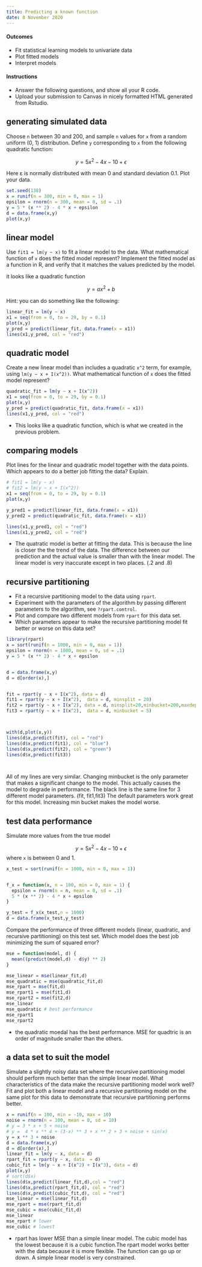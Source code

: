 ```yaml
---
title: Predicting a known function
date: 8 November 2020
---
```


#### Outcomes

- Fit statistical learning models to univariate data
- Plot fitted models
- Interpret models


#### Instructions

- Answer the following questions, and show all your R code.
- Upload your submission to Canvas in nicely formatted HTML generated from Rstudio.


## generating simulated data

Choose `n` between 30 and 200, and sample `n` values for `x` from a random uniform (0, 1) distribution.
Define `y` corresponding to `x` from the following quadratic function:

$$
y = 5x^2 - 4x - 10 + \epsilon
$$

Here ε is normally distributed with mean 0 and standard deviation 0.1.
Plot your data.

```r
set.seed(138)
x = runif(n = 300, min = 0, max = 1)
epsilon = rnorm(n = 300, mean = 0, sd = .1)
y = 5 * (x ** 2) - 4 * x + epsilon
d = data.frame(x,y)
plot(x,y)
```

## linear model

Use `fit1 = lm(y ~ x)` to fit a linear model to the data.
What mathematical function of `x` does the fitted model represent?
Implement the fitted model as a function in R, and verify that it matches the values predicted by the model.

it looks like a quadratic function

$$
y = ax^2 + b
$$

Hint: you can do something like the following:
```r
linear_fit = lm(y ~ x)
x1 = seq(from = 0, to = 29, by = 0.1)
plot(x,y)
y_pred = predict(linear_fit, data.frame(x = x1))
lines(x1,y_pred, col = "red")
```


## quadratic model

Create a new linear model than includes a quadratic `x^2` term, for example, using `lm(y ~ x + I(x^2))`.
What mathematical function of `x` does the fitted model represent?

```r
quadratic_fit = lm(y ~ x + I(x^2))
x1 = seq(from = 0, to = 29, by = 0.1)
plot(x,y)
y_pred = predict(quadratic_fit, data.frame(x = x1))
lines(x1,y_pred, col = "red")
```

- This looks like a quadratic function, which is what we created in the previous problem. 

## comparing models

Plot lines for the linear and quadratic model together with the data points.
Which appears to do a better job fitting the data?
Explain.

```r
# fit1 = lm(y ~ x)
# fit2 = lm(y ~ x + I(x^2))
x1 = seq(from = 0, to = 29, by = 0.1)
plot(x,y)

y_pred1 = predict(linear_fit, data.frame(x = x1))
y_pred2 = predict(quadratic_fit, data.frame(x = x1))

lines(x1,y_pred1, col = "red")
lines(x1,y_pred2, col = "red")
```

- The quatratic model is better at fitting the data. This is because the line is closer the the trend of the data. The difference between our prediction and the actual value is smaller than with the linear model. The linear model is very inaccurate except in two places. (.2 and .8)

## recursive partitioning

- Fit a recursive partitioning model to the data using `rpart`.
- Experiment with the parameters of the algorithm by passing different parameters to the algorithm, see `?rpart.control`.
- Plot and compare two different models from `rpart` for this data set.
- Which parameters appear to make the recursive partitioning model fit better or worse on this data set?

```r
library(rpart)
x = sort(runif(n = 1000, min = 0, max = 1))
epsilon = rnorm(n = 1000, mean = 0, sd = .1)
y = 5 * (x ** 2) - 4 * x + epsilon


d = data.frame(x,y)
d = d[order(x),]


fit = rpart(y ~ x + I(x^2), data = d)
fit1 = rpart(y ~ x + I(x^2),  data = d, minsplit = 20)
fit2 = rpart(y ~ x + I(x^2), data = d, minsplit=20,minbucket=200,maxdepth=20)
fit3 = rpart(y ~ x + I(x^2),  data = d, minbucket = 5)



with(d,plot(x,y))
lines(d$x,predict(fit), col = "red")
lines(d$x,predict(fit1), col = "blue")
lines(d$x,predict(fit2), col = "green")
lines(d$x,predict(fit3))




```


All of my lines are very similar. Changing minbucket is the only parameter that makes a significant change to the model. This actually causes the model to degrade in performance. The black line is the same line for 3 different model parameters. (fit, fit1,fit3) The default parameters work great for this model. Increasing min bucket makes the model worse.

## test data performance

Simulate more values from the true model

$$
y = 5x^2 - 4x - 10 + \epsilon
$$
where `x` is between 0 and 1.

```r
x_test = sort(runif(n = 1000, min = 0, max = 1))


f_x = function(x, n = 100, min = 0, max = 1) {
  epsilon = rnorm(n = n, mean = 0, sd = .1)
  5 * (x ** 2) - 4 * x + epsilon
}

y_test = f_x(x_test,n = 1000)
d = data.frame(x_test,y_test)
```


Compare the performance of three different models (linear, quadratic, and recursive partitioning) on this test set.
Which model does the best job minimizing the sum of squared error?

```r
mse = function(model, d) {
  mean((predict(model,d) - d$y) ** 2)
}

mse_linear = mse(linear_fit,d)
mse_quadratic = mse(quadratic_fit,d)
mse_rpart = mse(fit,d)
mse_rpart1 = mse(fit1,d)
mse_rpart2 = mse(fit2,d)
mse_linear
mse_quadratic # best performance 
mse_rpart1
mse_rpart2 
```

- the quadratic moedal has the best performance. MSE for quadtric is an order of magnitude smaller than the others. 

## a data set to suit the model

Simulate a slightly noisy data set where the recursive partitioning model should perform much better than the simple linear model.
What characteristics of the data make the recursive partitioning model work well?
Fit and plot both a linear model and a recursive partitioning model on the same plot for this data to demonstrate that recursive partitioning performs better.



```r
x = runif(n = 100, min = -10, max = 10)
noise = rnorm(n = 100, mean = 0, sd = 10)
# y = 3 * x + 5 + noise
# y =  4 * x ** 4 + (3-x) ** 3 + x ** 2 + 3 + noise + sin(x)
y = x ** 3 + noise
d = data.frame(x,y)
d = d[order(x),]
linear_fit = lm(y ~ x, data = d)
rpart_fit = rpart(y ~ x, data  = d)
cubic_fit = lm(y ~ x + I(x^2) + I(x^3), data = d)
plot(x,y)
# sort(d$x)
lines(d$x,predict(linear_fit,d),col = "red")
lines(d$x,predict(rpart_fit,d), col = "red")
lines(d$x,predict(cubic_fit,d), col = "red")
mse_linear = mse(linear_fit,d)
mse_rpart = mse(rpart_fit,d)
mse_cubic = mse(cubic_fit,d)
mse_linear 
mse_rpart # lower
mse_cubic # lowest 
```

- rpart has lower MSE than a simple linear model. The cubic model has the lowest because it is a cubic function.The rpart model works better with the data because it is more flexible. The function can go up or down. A simple linear model is very constrained. 
